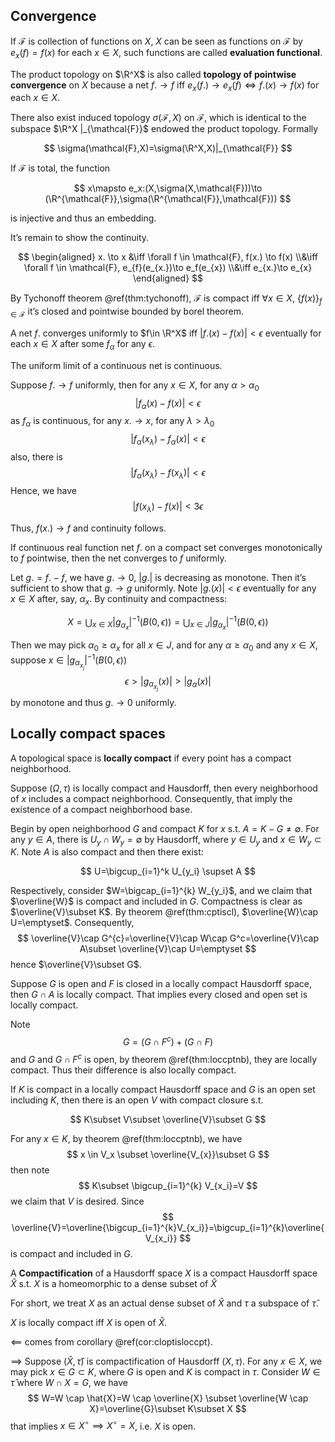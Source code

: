 ## Convergence

If $\mathcal{F}$ is collection of functions on $X$, $X$ can be seen as functions on $\mathcal{F}$ by $e_x(f)=f(x)$ for each $x \in  X$, such functions are called  **evaluation functional**. 

The product topology on $\R^X$ is also called **topology of pointwise convergence** on $X$ because a net $f.\to f$ iff $e_x(f.)\to e_x(f)\iff f.(x)\to f(x)$ for each $x \in X$.

 There also exist induced topology $\sigma\left( \mathcal{F},X \right)$ on $\mathcal{F}$, which is identical to the subspace  $\R^X |_{\mathcal{F}}$ endowed the product topology. Formally 

$$ \sigma(\mathcal{F},X)=\sigma(\R^X,X)|_{\mathcal{F}} $$

::: {.lemma  name=""}

If $\mathcal{F}$ is total, the function 

$$ x\mapsto e_x:(X,\sigma(X,\mathcal{F}))\to (\R^{\mathcal{F}},\sigma(\R^{\mathcal{F}},\mathcal{F})) $$

is injective and thus an embedding.

:::

::: {.proof}

It's remain to show the continuity.

$$ \begin{aligned}
	 x. \to x &\iff \forall  f \in \mathcal{F}, f(x.) \to f(x) 
	 \\&\iff \forall f \in \mathcal{F}, e_{f}(e_{x.})\to e_f(e_{x})
	 \\&\iff e_{x.}\to e_{x} 
\end{aligned} $$

:::

By Tychonoff theorem \@ref(thm:tychonoff), $\mathcal{F}$ is compact iff $\forall x \in X$, $\{f(x)\}_{f\in \mathcal{F}}$ it's closed and pointwise bounded by borel theorem. 

::: {.definition name=""}

A net $f.$ converges uniformly to $f\in \R^X$ iff $|f.(x)-f(x)|< \epsilon$ eventually for each $x \in X$ after some $f_{\alpha}$ for any $\epsilon$.

:::


::: {.theorem  name=""}

The uniform limit of a continuous net is continuous.

:::


::: {.proof}

Suppose $f.\to f$ uniformly, then for any $x\in X$, for any $\alpha>\alpha_0$
$$ 
|f_\alpha(x)-f(x)|<\epsilon
$$
as $f_\alpha$ is continuous, for any $x. \to x$, for any $\lambda>\lambda_0$
$$ 
|f_\alpha(x_\lambda)-f_\alpha(x)|<\epsilon
$$
also, there is 
$$ 
|f_\alpha(x_\lambda)-f(x_\lambda)|<\epsilon
$$
Hence, we have 
$$ 
|f(x_\lambda)-f(x)|<3\epsilon
$$

Thus, $f(x.)\to f$ and continuity follows.

:::


::: {.theorem #dini name="Dini's Theorem"}

If continuous real function net $f.$ on a compact set converges monotonically to $f$ pointwise, then the net converges to $f$ uniformly.

:::


::: {.proof}

Let $g.=f.-f$, we have $g.\to 0$, $|g.|$ is decreasing as monotone. Then it's sufficient to show that $g.\to g$ uniformly. Note $|g.(x)|<\epsilon$ eventually for any $x \in X$ after, say, $\alpha_x$. By continuity and compactness:

$$ X=\bigcup_{x \in X} |g_{\alpha_x}|^{-1}(B(0,\epsilon))=\bigcup_{x \in J} |g_{\alpha_x}|^{-1}(B(0,\epsilon)) $$

Then we may pick $\alpha_0 \ge \alpha_x$ for all $x\in J$, and for any $\alpha \ge \alpha_0$ and any $x\in X$, suppose $x\in |g_{\alpha_{x_j}}|^{-1}\left( B(0,\epsilon) \right)$
$$ 
\epsilon>|g_{\alpha_{x_j}}(x)|>|g_{\alpha}(x)|
$$
by monotone and thus $g. \to 0$ uniformly.

:::

## Locally compact spaces

::: {.definition #loccpt name=""}

A topological space is **locally compact** if every point has a compact neighborhood.

:::


::: {.theorem #loccptnb name="Compact neighborhood base"}

Suppose $(\Omega,\tau)$ is locally compact and Hausdorff, then every neighborhood of $x$ includes a compact neighborhood. Consequently, that imply the existence of a compact neighborhood base.

:::



::: {.proof}

Begin by open neighborhood $G$ and compact $K$ for $x$ s.t.  $A=K-G \neq \emptyset$. For any $y\in A$, there is $U_y\cap W_y=\emptyset$ by Hausdorff, where $y\in U_y$ and $x \in W_y \subset K$. Note $A$ is also compact and then there exist:

$$ 
U=\bigcup_{i=1}^k U_{y_i} \supset A
$$

Respectively, consider $W=\bigcap_{i=1}^{k} W_{y_i}$, and we claim that $\overline{W}$ is compact and included in $G$. Compactness is clear as $\overline{V}\subset K$. By theorem \@ref(thm:cptiscl), $\overline{W}\cap U=\emptyset$. Consequently,
$$ 
\overline{V}\cap G^{c}=\overline{V}\cap W\cap G^c=\overline{V}\cap A\subset \overline{V}\cap U=\emptyset
$$
hence $\overline{V}\subset G$.	

::: 

::: {.corollary #cloptisloccpt name=""}

Suppose $G$ is open and $F$ is closed in a locally compact Hausdorff space, then $G \cap A$ is locally compact. That implies every closed and open set is locally compact. 

:::


::: {.proof}

Note 
$$ 
G=(G \cap F^c)+(G \cap F)
$$
and $G$ and $G \cap F^c$ is open, by theorem \@ref(thm:loccptnb), they are locally compact. Thus their difference is also locally compact.

:::


::: {.corollary name=""}

If $K$ is compact in a locally compact Hausdorff space and $G$ is an open set including $K$, then there is an open $V$ with compact closure s.t.

$$ 
K\subset V\subset \overline{V}\subset G
$$

:::

::: {.proof}

For any $x \in K$, by theorem \@ref(thm:loccptnb), we have 
$$ 
x \in V_x \subset \overline{V_{x}}\subset G
$$
then note 
$$ 
K\subset \bigcup_{i=1}^{k} V_{x_i}=V
$$
we claim that $V$ is desired. Since 
$$ 
\overline{V}=\overline{\bigcup_{i=1}^{k}V_{x_i}}=\bigcup_{i=1}^{k}\overline{V_{x_i}}
$$
is compact and included in $G$.

:::


::: {.definition name=""}

A **Compactification** of a Hausdorff space $X$ is a compact Hausdorff space $\hat{X}$ s.t. $X$ is a homeomorphic to a dense subset of $\hat{X}$

:::

For short, we treat $X$ as an actual dense subset of $\hat{X}$ and $\tau$ a subspace of $\hat{\tau}$.


::: {.theorem #compactification name=""}

$X$ is locally compact iff $X$ is open of $\hat{X}$.

:::


::: {.proof}

$\impliedby$ comes from corollary \@ref(cor:cloptisloccpt).

$\implies$ Suppose $(\hat{X},\hat{\tau})$ is compactification of Hausdorff $(X,\tau)$. For any $x \in X$, we may pick $x \in  G \subset K$, where $G$ is open and $K$ is compact in $\tau$. Consider $W \in \hat{\tau}$ where $W \cap X=G$, we have 
$$ 
W=W \cap \hat{X}=W \cap \overline{X} \subset \overline{W \cap X}=\overline{G}\subset K\subset X
$$
that implies $x \in X^\circ\implies X^\circ=X$, i.e. $X$ is open.

:::





<br>
<br>
<br>
<br>
<br>
<br>
<br>
<br>
<br>
<br>
<br>
<br>
<br>
<br>
<br>
<br>
<br>
<br>
<br>
<br>
